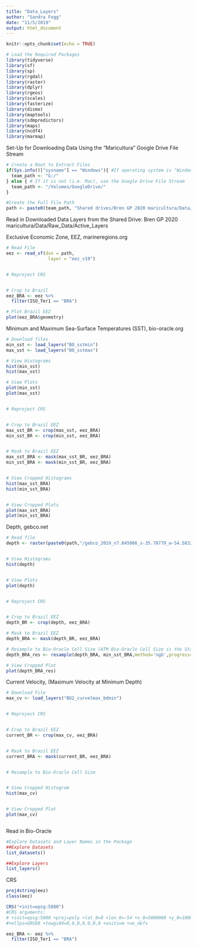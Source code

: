 ```yaml
---
title: "Data_Layers"
author: "Sandra Fogg"
date: "11/5/2019"
output: html_document
---
```


```r
knitr::opts_chunk$set(echo = TRUE)
```


```r
# Load the Required Packages
library(tidyverse)
library(sf)
library(sp)
library(rgdal)
library(raster)
library(dplyr)
library(rgeos)
library(scales)
library(fasterize)
library(dismo)
library(maptools)
library(sdmpredictors)
library(maps)
library(ncdf4)
library(marmap)
```


Set-Up for Downloading Data Using the "Maricultura" Google Drive File Stream
```r
# Create a Root to Extract Files 
if(Sys.info()["sysname"] == "Windows"){ #If operating system is "Windows" use G: Drive
  team_path <- "G:/"
} else { # If it is not (i.e. Mac), use the Google Drive File Stream
  team_path <- "/Volumes/GoogleDrive/"
}

#Create the Full File Path
path <- paste0(team_path, "Shared drives/Bren GP 2020 maricultura/Data/Raw_Data/Active_Data_Layers")

```


Read in Downloaded Data Layers from the Shared Drive: Bren GP 2020 maricultura/Data/Raw_Data/Active_Layers

Exclusive Economic Zone, EEZ, marineregions.org
```r

# Read File
eez <- read_sf(dsn = path,
                layer = "eez_v10")


# Reproject CRS


# Crop to Brazil
eez_BRA <- eez %>% 
  filter(ISO_Ter1 == "BRA")

# Plot Brazil EEZ
plot(eez_BRA$geometry)

```

Minimum and Maximum Sea-Surface Temperatures (SST), bio-oracle.org
```r
# Download files
min_sst <- load_layers("BO_sstmin")
max_sst <- load_layers("BO_sstmax")

# View Histograms
hist(min_sst)
hist(max_sst)

# View Plots
plot(min_sst)
plot(max_sst)


# Reproject CRS


# Crop to Brazil EEZ
max_sst_BR <- crop(max_sst, eez_BRA)
min_sst_BR <- crop(min_sst, eez_BRA)


# Mask to Brazil EEZ
max_sst_BRA <- mask(max_sst_BR, eez_BRA)
min_sst_BRA <- mask(min_sst_BR, eez_BRA)


# View Cropped Histograms
hist(max_sst_BRA)
hist(min_sst_BRA)


# View Cropped Plots
plot(max_sst_BRA)
plot(min_sst_BRA)

```

Depth, gebco.net
```r
# Read file
depth <- raster(paste0(path,"/gebco_2019_n7.045066_s-35.78779_w-54.58321_e-26.01452.tif"))


# View Histograms
hist(depth)


# View Plots
plot(depth)


# Reproject CRS


# Crop to Brazil EEZ 
depth_BR <- crop(depth, eez_BRA)

# Mask to Brazil EEZ
depth_BRA <- mask(depth_BR, eez_BRA)

# Resample to Bio-Oracle Cell Size (ATM Bio-Oracle Cell Size is the Standard)
depth_BRA_res <- resample(depth_BRA, min_sst_BRA,method='ngb',progress='text')

# View Cropped Plot
plot(depth_BRA_res)

```


Current Velocity, (Maximum Velocity at Minimum Depth)
```r
# Download File 
max_cv <- load_layers("BO2_curvelmax_bdmin")


# Reproject CRS


# Crop to Brazil EEZ
current_BR <- crop(max_cv, eez_BRA)


# Mask to Brazil EEZ
current_BRA <- mask(current_BR, eez_BRA)


# Resample to Bio-Oracle Cell Size


# View Cropped Histogram
hist(max_cv)


# View Cropped Plot
plot(max_cv)



```






Read in Bio-Oracle
```r
#Explore Datasets and Layer Names in the Package 
##Explore Datasets
list_datasets() 

##Explore Layers
list_layers() 

```



CRS
```r
proj4string(eez)
class(eez)

CRS("+init=epsg:5880")
#CRS arguments:
# +init=epsg:5880 +proj=poly +lat_0=0 +lon_0=-54 +x_0=5000000 +y_0=10000000
#+ellps=GRS80 +towgs84=0,0,0,0,0,0,0 +units=m +no_defs 

eez_BRA <- eez %>% 
  filter(ISO_Ter1 == "BRA")
```




